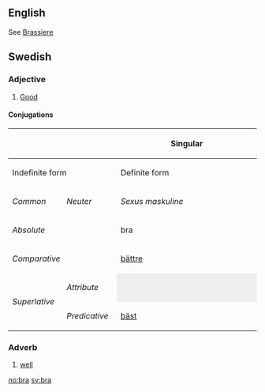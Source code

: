 ==English==

See [[Brassiere]]

==Swedish==

===Adjective===

# [[Good]]

====Conjugations====
{| border=1 cellspacing=0 
|- bgcolor="#FFFFF0" align=center
! rowspan=3 colspan=2 |
! colspan=4 width=400 | Singular
! rowspan=3 width=100 | Plural
|- bgcolor="#FFFFF0" align=center
! colspan=2 width=200 | Indefinite form
! colspan=2 width=200 | Definite form
|- bgcolor="#FFFFF0" align=center
| width=100 | ''Common''
| width=100 | ''Neuter''
| width=100 | ''Sexus maskuline''
| width=100 | ''Other sexus''
|- align=center
| bgcolor="#FFFFF0" colspan=2 width=120 | ''Absolute''
| bra
| bra
| bra
| bra
| bra
|- align=center
| bgcolor="#FFFFF0" colspan=2 | ''Comparative''
| colspan=7 | [[bättre]]
|- align=center
| bgcolor="#FFFFF0" rowspan=2 width=60 | ''Superlative''
| bgcolor="#FFFFF0" width=60 | ''Attribute''
| colspan=2 style="background:#eeeeee" |  
| [[bäste]]
| [[bästa]]
| [[bästa]]
|- align=center 
| bgcolor="#FFFFF0" width=60 | ''Predicative''
| colspan=5 | [[bäst]]
|}

===Adverb===
#[[well]]

[[no:bra]]
[[sv:bra]]